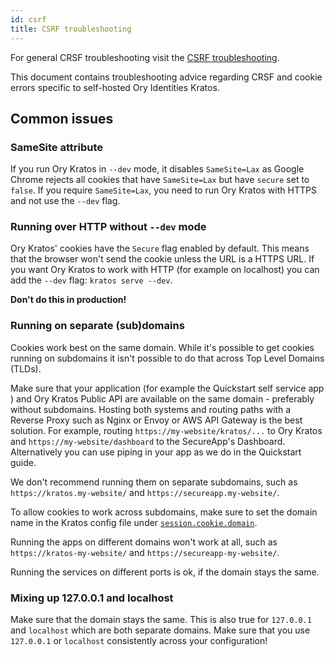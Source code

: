 ```yaml
---
id: csrf
title: CSRF troubleshooting
---
```



For general CRSF troubleshooting visit the [CSRF troubleshooting](../../troubleshooting/10_crsf.mdx).

This document contains troubleshooting advice regarding CRSF and cookie errors specific to self-hosted Ory Identities Kratos.

## Common issues

### SameSite attribute

If you run Ory Kratos in `--dev` mode, it disables `SameSite=Lax` as Google Chrome rejects all cookies that have `SameSite=Lax`
but have `secure` set to `false`. If you require `SameSite=Lax`, you need to run Ory Kratos with HTTPS and not use the `--dev`
flag.

### Running over HTTP without `--dev` mode

Ory Kratos' cookies have the `Secure` flag enabled by default. This means that the browser won't send the cookie unless the URL is
a HTTPS URL. If you want Ory Kratos to work with HTTP (for example on localhost) you can add the `--dev` flag:
`kratos serve --dev`.

**Don't do this in production!**

### Running on separate (sub)domains

Cookies work best on the same domain. While it's possible to get cookies running on subdomains it isn't possible to do that across
Top Level Domains (TLDs).

Make sure that your application (for example the Quickstart self service app ) and Ory Kratos Public API are available on the same
domain - preferably without subdomains. Hosting both systems and routing paths with a Reverse Proxy such as Nginx or Envoy or AWS
API Gateway is the best solution. For example, routing `https://my-website/kratos/...` to Ory Kratos and
`https://my-website/dashboard` to the SecureApp's Dashboard. Alternatively you can use piping in your app as we do in the
Quickstart guide.

We don't recommend running them on separate subdomains, such as `https://kratos.my-website/` and `https://secureapp.my-website/`.

To allow cookies to work across subdomains, make sure to set the domain name in the Kratos config file under
[`session.cookie.domain`](https://www.ory.com/kratos/docs/next/guides/configuring-cookies/#session-cookies).

Running the apps on different domains won't work at all, such as `https://kratos-my-website/` and `https://secureapp-my-website/`.

Running the services on different ports is ok, if the domain stays the same.

### Mixing up 127.0.0.1 and localhost

Make sure that the domain stays the same. This is also true for `127.0.0.1` and `localhost` which are both separate domains. Make
sure that you use `127.0.0.1` or `localhost` consistently across your configuration!
